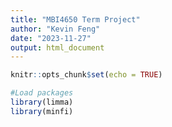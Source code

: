 ---
title: "MBI4650 Term Project"
author: "Kevin Feng"
date: "2023-11-27"
output: html_document
---

```{r setup, include=FALSE}
knitr::opts_chunk$set(echo = TRUE)
```



```{r Loading Packages}

#Load packages
library(limma)
library(minfi)

```

